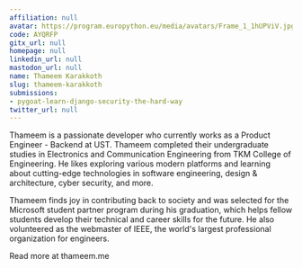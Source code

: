```yaml
---
affiliation: null
avatar: https://program.europython.eu/media/avatars/Frame_1_1hUPViV.jpg
code: AYQRFP
gitx_url: null
homepage: null
linkedin_url: null
mastodon_url: null
name: Thameem Karakkoth
slug: thameem-karakkoth
submissions:
- pygoat-learn-django-security-the-hard-way
twitter_url: null
---
```


Thameem is a passionate developer who currently works as a Product Engineer - Backend at UST. Thameem completed their undergraduate studies in Electronics and Communication Engineering from TKM College of Engineering. He likes exploring various modern platforms and learning about cutting-edge technologies in software engineering, design & architecture, cyber security, and more.

Thameem finds joy in contributing back to society and was selected for the Microsoft student partner program during his graduation, which helps fellow students develop their technical and career skills for the future. He also volunteered as the webmaster of IEEE, the world's largest professional organization for engineers.

Read more at thameem.me

